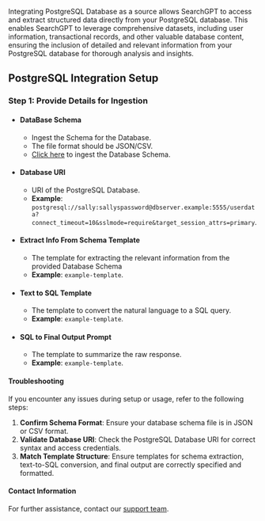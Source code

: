 Integrating PostgreSQL Database as a source allows SearchGPT to access and extract structured data directly from your PostgreSQL database. 
This enables SearchGPT to leverage comprehensive datasets, including user information, transactional records, and other valuable database content,
ensuring the inclusion of detailed and relevant information from your PostgreSQL database for thorough analysis and insights.

## PostgreSQL Integration Setup

### Step 1: Provide Details for Ingestion
- #### DataBase Schema
  - Ingest the Schema for the Database.
  - The file format should be JSON/CSV.
  - [Click here](https://app.searchgpt.dev/sources/new-source/file) to ingest the Database Schema.

- #### Database URI
  - URI of the PostgreSQL Database.
  - **Example**: `postgresql://sally:sallyspassword@dbserver.example:5555/userdata?connect_timeout=10&sslmode=require&target_session_attrs=primary`.

- #### Extract Info From Schema Template
  - The template for extracting the relevant information from the provided Database Schema
  - **Example**: `example-template`.

- #### Text to SQL Template
  - The template to convert the natural language to a SQL query.
  - **Example**: `example-template`.

- #### SQL to Final Output Prompt
  - The template to summarize the raw response.
  - **Example**: `example-template`.


#### Troubleshooting
If you encounter any issues during setup or usage, refer to the following steps:

1. **Confirm Schema Format**: Ensure your database schema file is in JSON or CSV format.
2. **Validate Database URI**: Check the PostgreSQL Database URI for correct syntax and access credentials.
3. **Match Template Structure**: Ensure templates for schema extraction, text-to-SQL conversion, and final output are correctly specified and formatted.


#### Contact Information
For further assistance, contact our [support team](mailto:team@nextai.co.in).
    
